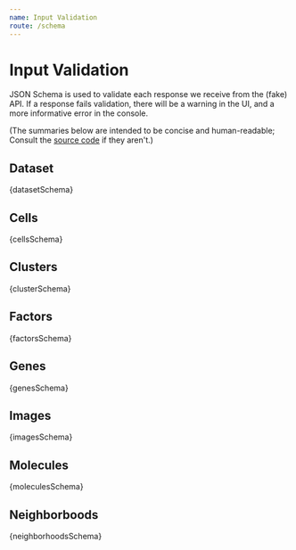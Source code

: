 ```yaml
---
name: Input Validation
route: /schema
---
```




# Input Validation

JSON Schema is used to validate each response we receive from the (fake) API.
If a response fails validation, there will be a warning in the UI,
and a more informative error in the console.

(The summaries below are intended to be concise and human-readable;
Consult the [source code](https://github.com/hms-dbmi/vitessce/tree/master/src/schemas) if they aren't.)

## Dataset

<PrettyJsonSchema>{datasetSchema}</PrettyJsonSchema>

## Cells

<PrettyJsonSchema>{cellsSchema}</PrettyJsonSchema>

## Clusters

<PrettyJsonSchema>{clusterSchema}</PrettyJsonSchema>

## Factors

<PrettyJsonSchema>{factorsSchema}</PrettyJsonSchema>

## Genes

<PrettyJsonSchema>{genesSchema}</PrettyJsonSchema>

## Images

<PrettyJsonSchema>{imagesSchema}</PrettyJsonSchema>

## Molecules

<PrettyJsonSchema>{moleculesSchema}</PrettyJsonSchema>

## Neighborboods

<PrettyJsonSchema>{neighborhoodsSchema}</PrettyJsonSchema>
